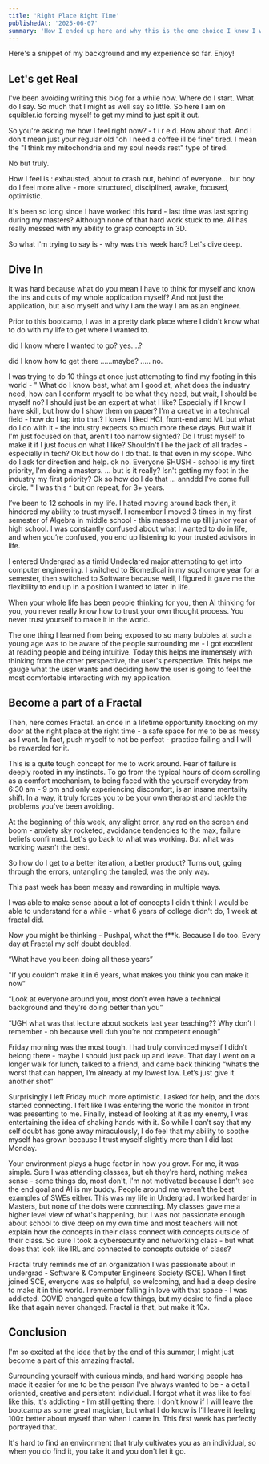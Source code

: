 ```yaml
---
title: 'Right Place Right Time'
publishedAt: '2025-06-07'
summary: 'How I ended up here and why this is the one choice I know I won't regret'
---
```


Here's a snippet of my background and my experience so far. Enjoy!

## Let's get Real 

I've been avoiding writing this blog for a while now. Where do I start.  What do I say. So much that I might as well say so little.  So here I am on squibler.io forcing myself to get my mind to just spit it out. 

So you're asking me how I feel right now? - t i r e d. How about that. And I don't mean just your regular old "oh I need a coffee ill be fine" tired. I mean the "I think my mitochondria and my soul needs rest" type of tired.  

No but truly. 

How I feel is : exhausted, about to crash out, behind of everyone... but boy do I feel more alive - more structured, disciplined, awake, focused, optimistic. 

It's been so long since I have worked this hard - last time was last spring during my masters? Although none of that hard work stuck to me. AI has really messed with my ability to grasp concepts in 3D. 
 
So what I'm trying to say is - why was this week hard? Let's dive deep. 


## Dive In

It was hard because what do you mean I have to think for myself and know the ins and outs of my whole application myself? And not just the application, but also myself and why I am the way I am as an engineer. 

Prior to this bootcamp, I was in a pretty dark place where I didn't know what to do with my life to get where I wanted to.

did I know where I wanted to go? yes....?

did I know how to get there ......maybe? ..... no.

I was trying to do 10 things at once just attempting to find my footing in this world - 
"
What do I know best, what am I good at, what does the industry need, how can I conform myself to be what they need, but wait, I should be myself no?  I should just be an expert at what I like? Especially if I know I have skill, but how do I show them on paper? I'm a creative in a technical field - how do I tap into that? I knew I liked HCI, front-end and ML but what do I do with it - the industry expects so much more these days. But wait if I'm just focused on that, aren’t I too narrow sighted? Do I trust myself to make it if I just focus on what I like? Shouldn't I be the jack of all trades - especially in tech? Ok but how do I do that. Is that even in my scope. Who do I ask for direction and help. ok no. Everyone SHUSH - school is my first priority, I'm doing a masters. ... but is it really? Isn't getting my foot in the industry my first priority? Ok so how do I do that ... annddd I've come full circle. 
"
I was this ^ but on repeat, for 3+ years.

I’ve been to 12 schools in my life. I hated moving around back then, it hindered my ability to trust myself. I remember I moved 3 times in my first semester of Algebra in middle school - this messed me up till junior year of high school. I was constantly confused about what I wanted to do in life,  and when you’re confused, you end up listening to your trusted advisors in life. 

I entered Undergrad as a timid Undeclared major attempting to get into computer engineering. I switched to Biomedical in my sophomore year for a semester, then switched to Software because well, I figured it gave me the flexibility to end up in a position I wanted to later in life. 

When your whole life has been people thinking for you, then AI thinking for you, you never really know how to trust your own thought process. You never trust yourself to make it in the world. 

The one thing I learned from being exposed to so many bubbles at such a young age was to be aware of the people surrounding me - I got excellent at reading people and being intuitive. Today this helps me immensely with thinking from the other perspective, the user's perspective. This helps me gauge what the user wants and deciding how the user is going to feel the most comfortable interacting with my application. 


## Become a part of a Fractal

Then, here comes Fractal. an once in a lifetime opportunity knocking on my door at the right place at the right time - a safe space for me to be as messy as I want. In fact, push myself to not be perfect - practice failing and I will be rewarded for it. 

This is a quite tough concept for me to work around. Fear of failure is deeply rooted in my instincts. To go from the typical hours of doom scrolling as a comfort mechanism, to being faced with the yourself everyday from 6:30 am - 9 pm and only experiencing discomfort, is an insane mentality shift. In a way, it truly forces you to be your own therapist and tackle the problems you've been avoiding.

At the beginning of this week, any slight error, any red on the screen and boom - anxiety sky rocketed, avoidance tendencies to the max, failure beliefs confirmed. Let's go back to what was working. But what was working wasn't the best. 

So how do I get to a better iteration, a better product? Turns out, going through the errors, untangling the tangled, was the only way. 

This past week has been messy and rewarding in multiple ways.

I was able to make sense about a lot of concepts I didn't think I would be able to understand for a while - what 6 years of college didn't do, 1 week at fractal did.

Now you might be thinking - Pushpal, what the f**k. Because I do too. Every day at Fractal my self doubt doubled. 

“What have you been doing all these years”

"If you couldn’t make it in 6 years, what makes you think you can make it now”

“Look at everyone around you, most don’t even have a technical background and they’re doing better than you” 

“UGH what was that lecture about sockets last year teaching?? Why don’t I remember - oh because well duh you’re not competent enough” 


Friday morning was the most tough. I had truly convinced myself I didn’t belong there - maybe I should just pack up and leave. That day I went on a longer walk for lunch, talked to a friend, and came back thinking “what’s the worst that can happen, I’m already at my lowest low. Let’s just give it another shot” 

Surprisingly I left Friday much more optimistic. I asked for help, and the dots started connecting. I felt like I was entering the world the monitor in front was presenting to me. Finally, instead of looking at it as my enemy, I was entertaining the idea of shaking hands with it. So while I can’t say that my self doubt has gone away miraculously, I do feel that my ability to soothe myself has grown because I trust myself slightly more than I did last Monday. 

Your environment plays a huge factor in how you grow. For me, it was simple. Sure I was attending classes, but eh they're hard, nothing makes sense - some things do, most don't, I'm not motivated because I don't see the end goal and AI is my buddy. People around me weren’t the best examples of SWEs either. This was my life in Undergrad. I worked harder in Masters, but none of the dots were connecting. My classes gave me a higher level view of what's happening, but I was not passionate enough about school to dive deep on my own time and most teachers will not explain how the concepts in their class connect with concepts outside of their class. So sure I took a cybersecurity and networking class - but what does that look like IRL and connected to concepts outside of class?  

Fractal truly reminds me of an organization I was passionate about in undergrad - Software & Computer Engineers Society (SCE). When I first joined SCE, everyone was so helpful, so welcoming, and had a deep desire to make it in this world. I remember falling in love with that space - I was addicted. COVID changed quite a few things, but my desire to find a place like that again never changed. Fractal is that, but make it 10x. 

## Conclusion

I'm so excited at the idea that by the end of this summer, I might just become a part of this amazing fractal.

Surrounding yourself with curious minds, and hard working people has made it easier for me to be the person I've always wanted to be - a detail oriented, creative and persistent individual. I forgot what it was like to feel like this, it's addicting - I’m still getting there. I don’t know if I will leave the bootcamp as some great magician, but what I do know is I’ll leave it feeling 100x better about myself than when I came in. This first week has perfectly portrayed that. 

It's hard to find an environment that truly cultivates you as an individual, so when you do find it, you take it and you don't let it go.